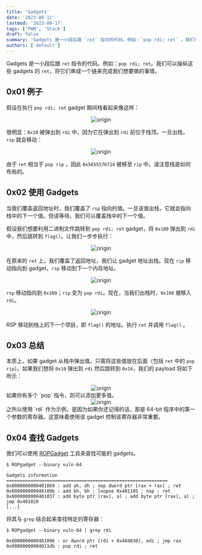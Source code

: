 ```yaml
---
title: 'Gadgets'
date: '2023-08-11'
lastmod: '2023-08-17'
tags: ['PWN', 'Stack']
draft: false
summary: 'Gadgets 是一小段后跟 `ret` 指令的代码。例如：`pop rdi; ret` 。我们可以操纵这些 gadgets 的 `ret` ，将它们串成一个链来完成我们想要做的事情。'
authors: ['default']
---
```


Gadgets 是一小段后跟 `ret` 指令的代码。例如：`pop rdi; ret`。我们可以操纵这些 gadgets 的 `ret`，将它们串成一个链来完成我们想要做的事情。

## 0x01 例子

假设在执行 `pop rdi; ret` gadget 期间栈看起来像这样：

<center>
  <Image alt="origin" src="https://s11.ax1x.com/2024/02/09/pF3lztg.png" width={248} height={109} />
</center>

很明显：`0x10` 被弹出到 `rdi` 中，因为它在弹出到 `rdi` 前位于栈顶。一旦出栈，`rsp` 就会移动：

<center>
  <Image alt="origin" src="https://s11.ax1x.com/2024/02/09/pF319pj.png" width={248} height={109} />
</center>

由于 `ret` 相当于 `pop rip` ，因此 `0x5655576724` 被移至 `rip` 中。请注意栈是如何布局的。

## 0x02 使用 Gadgets

当我们覆盖返回地址时，我们覆盖了 `rsp` 指向的值。一旦该值出栈，它就会指向栈中的下一个值。但请等待，我们可以覆盖栈中的下一个值。

假设我们想要利用二进制文件跳转到 `pop rdi; ret` gadget，将 `0x100` 弹出到 `rdi` 中，然后跳转到 `flag()`。让我们一步步执行：

<center>
  <Image alt="origin" src="https://s11.ax1x.com/2024/02/09/pF31McR.png" width={514} height={218} />
</center>

在原来的 `ret` 上，我们覆盖了返回地址，我们让 gadget 地址出栈。现在 `rip` 移动指向到 gadget，`rsp` 移动到下一个内存地址。

<center>
  <Image alt="origin" src="https://s11.ax1x.com/2024/02/09/pF318HK.png" width={515} height={245} />
</center>

`rsp` 移动指向到 `0x100`；`rip` 变为 `pop rdi`。现在，当我们出栈时，`0x100` 被移入 `rdi`。

<center>
  <Image alt="origin" src="https://s11.ax1x.com/2024/02/09/pF31YND.png" width={515} height={245} />
</center>

RSP 移动到栈上的下一个项目，即 `flag()` 的地址。执行 `ret` 并调用 `flag()` 。

## 0x03 总结

本质上，如果 gadget 从栈中弹出值，只需将这些值放在后面（包括 `ret` 中的 `pop rip`）。如果我们想将 `0x10` 弹出到 `rdi` 然后跳转到 `0x16`，我们的 payload 将如下所示：

<center>
  <Image alt="origin" src="https://s11.ax1x.com/2024/02/09/pF31dgA.png" width={375} height={171} />
</center>

<Important>
  如果你有多个 `pop` 指令，则可以添加更多值。
</Important>

<center>
  <Image alt="origin" src="https://s11.ax1x.com/2024/02/09/pF31yE8.png" width={484} height={271} />
</center>

<Note>
  之所以使用 `rdi` 作为示例，是因为如果你还记得的话，那是 64-bit 程序中的第一个参数的寄存器。这意味着使用该 gadget 控制该寄存器非常重要。
</Note>

## 0x04 查找 Gadgets

我们可以使用 [ROPGadget](https://github.com/JonathanSalwan/ROPgadget) 工具来查找可能的 gadgets。

```
$ ROPgadget --binary vuln-64

Gadgets information
============================================================
0x0000000000401069 : add ah, dh ; nop dword ptr [rax + rax] ; ret
0x000000000040109b : add bh, bh ; loopne 0x401105 ; nop ; ret
0x0000000000401037 : add byte ptr [rax], al ; add byte ptr [rax], al ; jmp 0x401020
[...]
```

将其与 `grep` 结合起来查找特定的寄存器：

```
$ ROPgadget --binary vuln-64 | grep rdi

0x0000000000401096 : or dword ptr [rdi + 0x404030], edi ; jmp rax
0x00000000004011db : pop rdi ; ret
```

